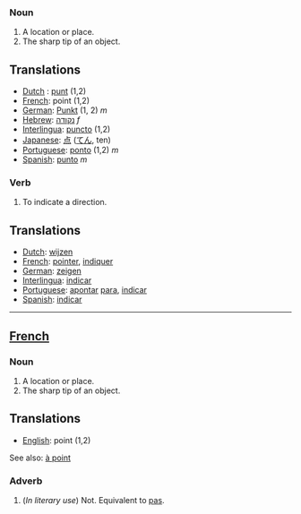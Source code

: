 ===Noun===
# A location or place.
# The sharp tip of an object.

==Translations==

*[[Dutch]] : [[punt]] (1,2)
*[[French]]: point (1,2)
*[[German]]: [[Punkt]] (1, 2) ''m''
*[[Hebrew]]: [[נקודה]] ''f''
*[[Interlingua]]: [[puncto]] (1,2)
*[[Japanese]]: [[点]] ([[てん]], ten)
*[[Portuguese]]: [[ponto]] (1,2) ''m''
*[[Spanish]]: [[punto]] ''m''

===Verb===
#To indicate a direction.

==Translations==

*[[Dutch]]: [[wijzen]]
*[[French]]: [[pointer]], [[indiquer]]
*[[German]]: [[zeigen]]
*[[Interlingua]]: [[indicar]]
*[[Portuguese]]: [[apontar]] [[para]], [[indicar]]
*[[Spanish]]: [[indicar]]

----

==[[French]]==
===Noun===
# A location or place.
# The sharp tip of an object.

==Translations==

*[[English]]: point (1,2)

See also: [[à point]]

===Adverb===
# (''In literary use'') Not.  Equivalent to [[pas]].